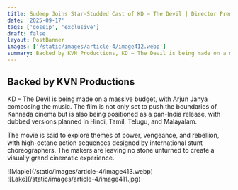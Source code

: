 ```yaml
---
title: Sudeep Joins Star-Studded Cast of KD – The Devil | Director Prem Confirms
date: '2025-09-17'
tags: ['gossip', 'exclusive']
draft: false
layout: PostBanner
images: ['/static/images/article-4/image412.webp']
summary: Backed by KVN Productions, KD – The Devil is being made on a massive budget, with Arjun Janya composing the music.
---
```


## Backed by KVN Productions
KD – The Devil is being made on a massive budget, with Arjun Janya composing the music. The film is not only set to push the boundaries of Kannada cinema but is also being positioned as a pan-India release, with dubbed versions planned in Hindi, Tamil, Telugu, and Malayalam.

The movie is said to explore themes of power, vengeance, and rebellion, with high-octane action sequences designed by international stunt choreographers. The makers are leaving no stone unturned to create a visually grand cinematic experience.


<div className="-mx-2 flex flex-wrap overflow-hidden xl:-mx-2">
  <div className="my-1 w-full overflow-hidden px-2 xl:my-1 xl:w-1/2 xl:px-2">
    ![Maple](/static/images/article-4/image413.webp)
  </div>
  <div className="my-1 w-full overflow-hidden px-2 xl:my-1 xl:w-1/2 xl:px-2">
    ![Lake](/static/images/article-4/image411.jpg)
  </div>
</div>


